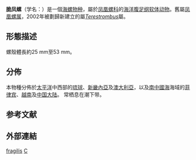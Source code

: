 {{Speciesbox
 | image = Terestrombus fragilis 01.jpg
 | image_caption = ''Terestrombus fragilis''
 | genus = Terestrombus
 | species = fragilis
 | authority =  ({{tsl|en|Peter Friedrich Röding||Röding}}, 1798)
 | synonyms_ref = {{r|WoRMS_531864}}
 | synonyms = 
*''[[Lambis|Lambis]] fragilis'' <small>{{tsl|en|Peter Friedrich Röding||Röding}}, 1798 ({{tsl|en|basionym||basionym}})</small>
*''[[Strombus|Strombus]] bulbulus'' <small>{{tsl|en|George Brettingham Sowerby II||Sowerby II}}, 1842</small>
*''Strombus dubius'' <small>{{tsl|en|William John Swainson||Swainson}}, 1823</small>
* ''[[Strombus|Strombus]] fragilis'' <small>Röding, 1798</small>{{r|shell_6508}}
}}

'''脆凤螺'''（学名：''{{lang|la|Strombus fragilis}}''）是一個[[海螺|海螺]][[物种|物种]]，屬於[[凤凰螺科|凤凰螺科]]的[[洋|海洋]][[腹足纲|腹足纲]][[软体动物|软体动物]]{{r|shell_6508|WoRMS_531864}}。舊屬[[凤凰螺属|凤凰螺属]]{{r|shell_6508}}，2002年被劃歸新建立的屬''[[Terestrombus|Terestrombus]]''屬{{r|WoRMS_531864}}。

== 形態描述 ==
螺殼體長約25 mm至53 mm。

== 分佈 ==
本物種分佈於[[太平洋|太平洋]]中西部的[[琉球|琉球]]、[[新畿內亞|新畿內亞]]及[[澳大利亞|澳大利亞]]{{r|Gastropods.com}}，以及[[南中國海|南中國海]]{{r|shell_6508|shelldoc_420090220133_01}}海域的[[菲律宾|菲律宾]]、[[越南|越南]]{{r|Gastropods.com}}及[[中国大陆|中国大陆]]。
常栖息在潮下带{{r|shell_6508|shelldoc_420090220133_01}}。

== 参考文献 ==
{{reflist |refs=
<ref name="Gastropods.com">{{Gastropods.com|key=0|id=1340|title=''Terestrombus fragilis''|access-date=2011-03-29}}</ref>
<ref name="shell_6508">{{cite web
 |url=http://shell.sinica.edu.tw/chinese/shellbase_detail.php?science_no=6508
 |title=国际贝库：脆凤螺
 |publisher=台湾贝类资料库
 |access-date=2021-02-24
 |language=zh-hant
 |archive-date=2016-03-04
 |archive-url=https://web.archive.org/web/20160304102709/http://shell.sinica.edu.tw/chinese/shellbase_detail.php?science_no=6508
 |dead-url=no
 }}</ref>
<ref name="shelldoc_420090220133_01">{{shelldoc_420090220133_01}}</ref>
<ref name="WoRMS_531864">{{WoRMS |id=531864
 |title=''Terestrombus fragilis'' (Röding, 1798) |db=MolluscaBase
 |access-date=2011-03-29 }}</ref>
}}

== 外部連結 ==

{{Taxonbar|from=Q7702308}}
[[Category:鳳凰螺科|fragilis]]
[[Category:_1798年描述的动物|C]]